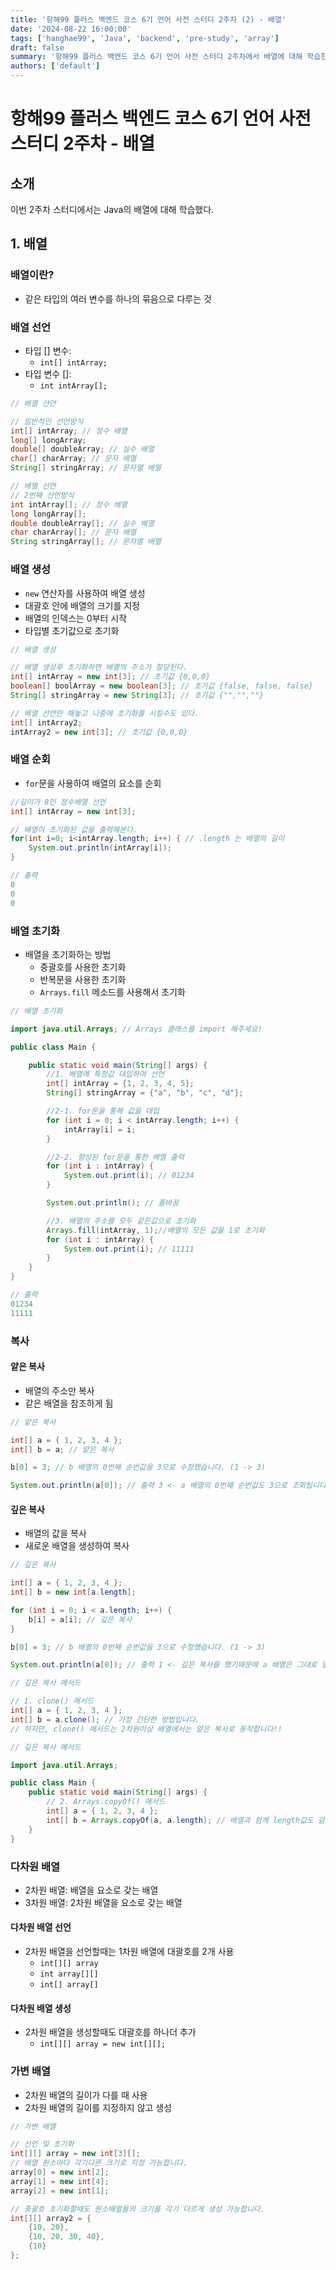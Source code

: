 ```yaml
---
title: '항해99 플러스 백엔드 코스 6기 언어 사전 스터디 2주차 (2) - 배열'
date: '2024-08-22 16:00:00'
tags: ['hanghae99', 'Java', 'backend', 'pre-study', 'array']
draft: false
summary: '항해99 플러스 백엔드 코스 6기 언어 사전 스터디 2주차에서 배열에 대해 학습한 내용을 정리한다.'
authors: ['default']
---
```


# 항해99 플러스 백엔드 코스 6기 언어 사전 스터디 2주차 - 배열

## 소개

이번 2주차 스터디에서는 Java의 배열에 대해 학습했다.

## 1. 배열

### 배열이란?

- 같은 타입의 여러 변수를 하나의 묶음으로 다루는 것

### 배열 선언

- 타입 [] 변수:
  - `int[] intArray;`
- 타입 변수 []:
  - `int intArray[];`

```java
// 배열 선언

// 일반적인 선언방식
int[] intArray; // 정수 배열
long[] longArray;
double[] doubleArray; // 실수 배열
char[] charArray; // 문자 배열
String[] stringArray; // 문자열 배열
```

```java
// 배열 선언
// 2번째 선언방식
int intArray[]; // 정수 배열
long longArray[];
double doubleArray[]; // 실수 배열
char charArray[]; // 문자 배열
String stringArray[]; // 문자열 배열
```

### 배열 생성

- `new` 연산자를 사용하여 배열 생성
- 대괄호 안에 배열의 크기를 지정
- 배열의 인덱스는 0부터 시작
- 타입별 초기값으로 초기화

```java
// 배열 생성

// 배열 생성후 초기화하면 배열의 주소가 할당된다.
int[] intArray = new int[3]; // 초기값 {0,0,0}
boolean[] boolArray = new boolean[3]; // 초기값 {false, false, false}
String[] stringArray = new String[3]; // 초기값 {"","",""}

// 배열 선언만 해놓고 나중에 초기화를 시킬수도 있다.
int[] intArray2;
intArray2 = new int[3]; // 초기값 {0,0,0}
```

### 배열 순회

- `for`문을 사용하여 배열의 요소를 순회

```java
//길이가 8인 정수배열 선언
int[] intArray = new int[3];

// 배열이 초기화된 값을 출력해본다.
for(int i=0; i<intArray.length; i++) { // .length 는 배열의 길이
    System.out.println(intArray[i]);
}

// 출력
0
0
0
```

### 배열 초기화

- 배열을 초기화하는 방법
  - 중괄호를 사용한 초기화
  - 반복문을 사용한 초기화
  - `Arrays.fill` 메소드를 사용해서 초기화

```java
// 배열 초기화

import java.util.Arrays; // Arrays 클래스를 import 해주세요!

public class Main {

    public static void main(String[] args) {
        //1. 배열에 특정값 대입하며 선언
        int[] intArray = {1, 2, 3, 4, 5};
        String[] stringArray = {"a", "b", "c", "d"};

        //2-1. for문을 통해 값을 대입
        for (int i = 0; i < intArray.length; i++) {
            intArray[i] = i;
        }

        //2-2. 향상된 for문을 통한 배열 출력
        for (int i : intArray) {
            System.out.print(i); // 01234
        }

        System.out.println(); // 줄바꿈

        //3. 배열의 주소를 모두 같은값으로 초기화
        Arrays.fill(intArray, 1);//배열의 모든 값을 1로 초기화
        for (int i : intArray) {
            System.out.print(i); // 11111
        }
    }
}

// 출력
01234
11111
```

### 복사

#### 얕은 복사

- 배열의 주소만 복사
- 같은 배열을 참조하게 됨

```java
// 얕은 복사

int[] a = { 1, 2, 3, 4 };
int[] b = a; // 얕은 복사

b[0] = 3; // b 배열의 0번째 순번값을 3으로 수정했습니다. (1 -> 3)

System.out.println(a[0]); // 출력 3 <- a 배열의 0번째 순번값도 3으로 조회됩니다.
```

#### 깊은 복사

- 배열의 값을 복사
- 새로운 배열을 생성하여 복사

```java
// 깊은 복사

int[] a = { 1, 2, 3, 4 };
int[] b = new int[a.length];

for (int i = 0; i < a.length; i++) {
    b[i] = a[i]; // 깊은 복사
}

b[0] = 3; // b 배열의 0번째 순번값을 3으로 수정했습니다. (1 -> 3)

System.out.println(a[0]); // 출력 1 <- 깊은 복사를 했기때문에 a 배열은 그대로 입니다.
```

```java
// 깊은 복사 메서드

// 1. clone() 메서드
int[] a = { 1, 2, 3, 4 };
int[] b = a.clone(); // 가장 간단한 방법입니다.
// 하지만, clone() 메서드는 2차원이상 배열에서는 얕은 복사로 동작합니다!!
```

```java
// 깊은 복사 메서드

import java.util.Arrays;

public class Main {
    public static void main(String[] args) {
        // 2. Arrays.copyOf() 메서드
        int[] a = { 1, 2, 3, 4 };
        int[] b = Arrays.copyOf(a, a.length); // 배열과 함께 length값도 같이 넣어줍니다.
    }
}
```

### 다차원 배열

- 2차원 배열: 배열을 요소로 갖는 배열
- 3차원 배열: 2차원 배열을 요소로 갖는 배열

#### 다차원 배열 선언

- 2차원 배열을 선언할때는 1차원 배열에 대괄호를 2개 사용
  - `int[][] array`
  - `int array[][]`
  - `int[] array[]`

#### 다차원 배열 생성

- 2차원 배열을 생성할때도 대괄호를 하나더 추가
  - `int[][] array = new int[][];`

### 가변 배열

- 2차원 배열의 길이가 다를 때 사용
- 2차원 배열의 길이를 지정하지 않고 생성

```java
// 가변 배열

// 선언 및 초기화
int[][] array = new int[3][];
// 배열 원소마다 각기다른 크기로 지정 가능합니다.
array[0] = new int[2];
array[1] = new int[4];
array[2] = new int[1];

// 중괄호 초기화할때도 원소배열들의 크기를 각기 다르게 생성 가능합니다.
int[][] array2 = {
    {10, 20},
    {10, 20, 30, 40},
    {10}
};
```
